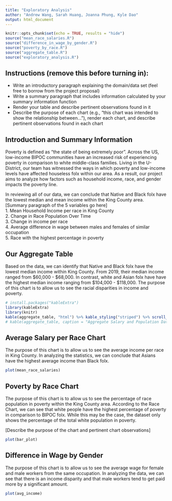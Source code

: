 ```yaml
---
title: "Exploratory Analysis"
author: "Andrew Wang, Sarah Huang, Joanna Phung, Kyle Dao"
output: html_document
---
```


```r
knitr::opts_chunk$set(echo = TRUE, results = "hide")
source("mean_race_salaries.R")
source("difference_in_wage_by_gender.R")
source("poverty_by_race.R")
source("aggregate_table.R")
source("exploratory_analysis.R")
```

## Instructions (remove this before turning in):
- Write an introductory paragraph explaining the domain/data set (feel free to borrow from the project proposal)
- Write a summary paragraph that includes information calculated by your summary information function
- Render your table and describe pertinent observations found in it
- Describe the purpose of each chart (e.g., "this chart was intended to show the relationship between..."), render each chart, and describe pertinent observations found in each chart

## Introduction and Summary Information
Poverty is defined as "the state of being extremely poor". Across the US, low-income BIPOC communities have an increased risk of experiencing poverty in comparison to white middle-class families. Living in the U-District, our team has witnessed the ways in which poverty and low-income levels have affected houseless folx within our area. As a result, our project aims to analyze how factors such as household income, race, and gender impacts the poverty line. 

In reviewing all of our data, we can conclude that Native and Black folx have the lowest median and mean income within the King County area. 
[Summary paragraph of the 5 variables go here] <br />
1. Mean Household Income per race in King County <br />
2. Change in Race Population Over Time <br />
3. Change in income per race <br />
4. Average difference in wage between males and females of similar occupation <br />
5. Race with the highest percentage in poverty <br />

## Our Aggregate Table
Based on the data, we can identify that Native and Black folx have the lowest median income within King County. From 2019, their median income ranged from $60,000 - $68,000. In contrast, white and Asian folx have have the highest median income ranging from $104,000 - $118,000. The purpose of this chart is to allow us to see the racial disparities in income and poverty.

```r
# install.packages("kableExtra")
library(kableExtra)
library(knitr)
kable(aggregate_table, "html") %>% kable_styling("striped") %>% scroll_box(width = "100%")
# kable(aggregate_table, caption = "Aggregate Salary and Population Data for each Race per Year")
```

## Average Salary per Race Chart
The purpose of this chart is to allow us to see the average income per race in King County. In analyzing the statistics, we can conclude that Asians have the highest average income than Black folx. 

```r
plot(mean_race_salaries)
```

## Poverty by Race Chart
The purpose of this chart is to allow us to see the percentage of race population in poverty within the King County area. According to the Race Chart, we can see that white people have the highest percentage of poverty in comparison to BIPOC folx. While this may be the case, the dataset only shows the percentage of the total white population in poverty. 

[Describe the purpose of the chart and pertinent chart observations]
```r
plot(bar_plot)
```

## Difference in Wage by Gender
The purpose of this chart is to allow us to see the average wage for female and male workers from the same occupation. In analyzing the data, we can see that there is an income disparity and that male workers tend to get paid more by a significant amount. 

```r
plot(avg_income)
```